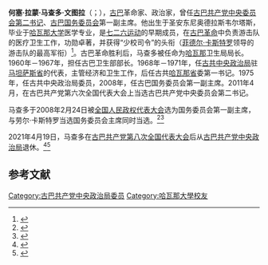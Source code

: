 {{Spanish name|马查多|文图拉}}
{{Infobox Vice President
| name          = 何塞·拉蒙·马查多·文图拉
| image         =
| imagesize     = 
| order         = [[古巴共产党|古巴共产党]][[古巴共产党中央委员会第一书记|中央委员会第二书记]] 
| term_start    = 2011年4月19日
| term_end      = 2021年4月19日
| leader        = 劳尔·卡斯特罗<br>[[米格尔·迪亚斯·卡内尔|米格尔·迪亚斯·卡内尔]]
| predecessor   = [[劳尔·卡斯特罗|劳尔·卡斯特罗]]
| successor     = ''职位取消''
| order2        = [[古巴国务委员会主席|古巴国务委员会第一副主席]]
| term_start2   = 2008年2月24日
| term_end2     = 2013年2月24日
| head2    = 劳尔·卡斯特罗
| predecessor2  = [[劳尔·卡斯特罗|劳尔·卡斯特罗]]
| successor2    = [[米格尔·迪亚斯-卡内尔|米格尔·迪亚斯-卡内尔]]
| birth_date    = {{Birth date and age|1930|10|26|df=y}}
| birth_place   = {{CUB}}[[比亚克拉拉省|比亚克拉拉省]]圣安东尼奥德拉斯
| death_date    = 
| death_place   = 
| spouse        = 
| party         =[[七二六运动|七二六运动]]（1955年-1962年）<br/>[[古巴共产党|古巴共产党]]（1965年至今）
| profession    = [[内科医生|内科医生]]
}}
'''何塞·拉蒙·马查多·文图拉'''（{{lang-es|José Ramón Machado Ventura}}；{{bd|1930年|10月26日}}），[[古巴|古巴]]革命家、政治家，曾任[[古巴共产党|古巴共产党]][[古巴共产党中央委员会第一书记|中央委员会第二书记]]、[[古巴国务委员会|古巴国务委员会]]第一副主席。他出生于圣安东尼奥德拉斯韦尔塔斯，毕业于[[哈瓦那大学|哈瓦那大学]]医学专业，是[[七二六运动|七二六运动]]的早期成员，在[[古巴革命|古巴革命]]中负责游击队的医疗卫生工作，功勋卓著，并获得“少校司令”的头衔（[[菲德尔·卡斯特罗|菲德尔·卡斯特罗]]领导的游击队的最高军衔）<ref>{{cite web|title=Elegido José Ramón Machado Ventura primer vicepresidente cubano (José Ramón Machado Ventura Chosen as First Cuban Vice President)|url=http://www.prensalatina.com.mx/article.asp?ID=%7B057B757E-6425-4EAE-9357-2773D79E44D1%7D|archive-url=https://archive.today/20070621033912/http://www.prensalatina.com.mx/article.asp?ID=%7B057B757E-6425-4EAE-9357-2773D79E44D1%7D|archive-date=2007-06-21|publisher=Prensa Latina|language=es}}</ref>。古巴革命胜利后，马查多被任命为[[哈瓦那|哈瓦那]]卫生局局长。1960年－1967年，担任古巴卫生部部长。1968年－1971年，任[[古巴共产党中央政治局|古共中央政治局]]驻[[马坦萨斯省|马坦萨斯省]]的代表，主管经济和卫生工作，后任古共[[哈瓦那省|哈瓦那省]]委第一书记。1975年，任古共中央政治局委员，2008年，任古巴国务委员会第一副主席。2011年4月，在古巴共产党第六次全国代表大会上当选古巴共产党中央委员会第二书记。

马查多于2008年2月24日被[[全国人民政权代表大会|全国人民政权代表大会]]选为国务委员会第一副主席，与劳尔·卡斯特罗当选国务委员会主席同时当选。<ref name=State>{{cite web|title=Results of Council of State elections|url=http://granma.cu/ingles/2008/febrero/vier29/09vota-i.html|publisher=Granma International|archive-url=https://web.archive.org/web/20080917140744/http://granma.cu/ingles/2008/febrero/vier29/09vota-i.html|archive-date=17 September 2008|date=29 February 2008|location=Havana}}</ref><ref>{{cite news|title=Raul Castro named Cuban president|url=http://www.aljazeera.com/news/americas/2008/02/2008525185752256952.html|access-date=8 January 2014|newspaper=Al Jazeera|date=February 25, 2008|archive-date=2018-08-01|archive-url=https://web.archive.org/web/20180801101211/https://www.aljazeera.com/news/americas/2008/02/2008525185752256952.html|dead-url=no}}</ref>

2021年4月19日，马查多在[[古巴共产党第八次全国代表大会|古巴共产党第八次全国代表大会]]后从[[古巴共产党中央政治局|古巴共产党中央政治局]]退休。<ref>{{Cite web|url=https://www.chicagotribune.com/espanol/sns-es-diaz-canel-sucede-a-castro-al-frente-del-partido-comunista-20210419-p72yf5mmsjcztbm252c263ioku-story.html|title=Díaz-Canel sucede a Castro al frente del Partido Comunista|access-date=2021-10-18|archive-date=2021-10-20|archive-url=https://web.archive.org/web/20211020014606/https://www.chicagotribune.com/espanol/sns-es-diaz-canel-sucede-a-castro-al-frente-del-partido-comunista-20210419-p72yf5mmsjcztbm252c263ioku-story.html|dead-url=no}}</ref><ref>{{cite news|url=https://www.reuters.com/world/americas/cuban-president-diaz-canel-made-communist-party-leader-ending-castro-era-2021-04-19/|title=Cuban President Diaz-Canel made Communist Party leader, ending Castro era|first1=Sarah|last1=Marsh|first2=Nelson|last2=Acosta|publisher=[[Reuters|Reuters]]|date=April 19, 2021|accessdate=April 19, 2021|archive-date=2022-03-31|archive-url=https://web.archive.org/web/20220331094026/https://www.reuters.com/world/americas/cuban-president-diaz-canel-made-communist-party-leader-ending-castro-era-2021-04-19/|dead-url=no}}</ref>

== 参考文献 ==
{{reflist}}

[[Category:古巴共产党中央政治局委员|Category:古巴共产党中央政治局委员]]
[[Category:哈瓦那大學校友|Category:哈瓦那大學校友]]